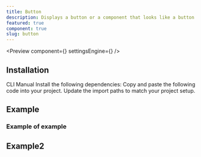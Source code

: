 ```yaml
---
title: Button
description: Displays a button or a component that looks like a button.
featured: true
component: true
slug: button
---
```


<Preview
  component={<ButtonExample />}
  settingsEngine={<ButtonSettingsEngine />}
/>

## Installation

<Tabs defaultValue="cli">
  <TabsList>
    <TabsTrigger value="cli">CLI</TabsTrigger>
    <TabsTrigger value="manual">Manual</TabsTrigger>
  </TabsList>
  <TabsContent value="cli">
    </TabsContent>
    <TabsContent value="manual">
    <Steps>
      <Step>Install the following dependencies:</Step>
      <Step>Copy and paste the following code into your project.</Step>
      <Step>Update the import paths to match your project setup.</Step>
    </Steps>
  </TabsContent>
</Tabs>

## Example

<div className="h-[50vh]" />

### Example of example

<div className="h-[50vh]" />

## Example2

<div className="h-[50vh]" />